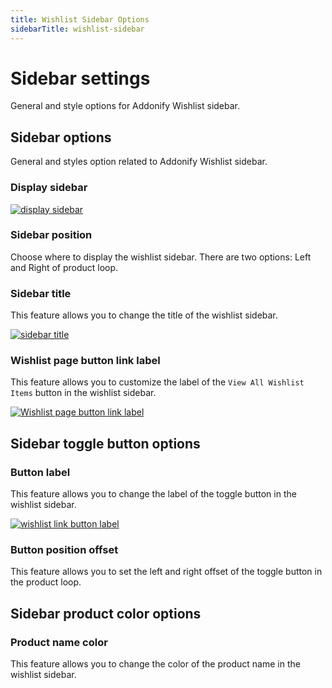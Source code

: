 ```yaml
---
title: Wishlist Sidebar Options
sidebarTitle: wishlist-sidebar
---
```


# Sidebar settings

General and style options for Addonify Wishlist sidebar.

## Sidebar options

General and styles option related to Addonify Wishlist sidebar.

### Display sidebar

[![display sidebar](/products/wishlist/wishlist-sidebar.png)](/products/wishlist/wishlist-sidebar.png)

### Sidebar position

Choose where to display the wishlist sidebar. There are two options: Left and Right of product loop.

### Sidebar title

This feature allows you to change the title of the wishlist sidebar.

[![sidebar title](/products/wishlist/sidebar-title.png)](/products/wishlist/sidebar-title.png)


### Wishlist page button link label

This feature allows you to customize the label of the `View All Wishlist Items` button in the wishlist sidebar.

[![Wishlist page button link label](/products/wishlist/wishlist-link-button.png)](/products/wishlist/wishlist-link-button.png)


## Sidebar toggle button options

### Button label

This feature allows you to change the label of the toggle button in the wishlist sidebar.


[![wishlist link button label](/products/wishlist/sidebar-toggle-button-label.png)](/products/wishlist/sidebar-toggle-button-label.png)


### Button position offset

This feature allows you to set the left and right offset of the toggle button in the product loop.



## Sidebar product color options

### Product name color

This feature allows you to change the color of the product name in the wishlist sidebar.